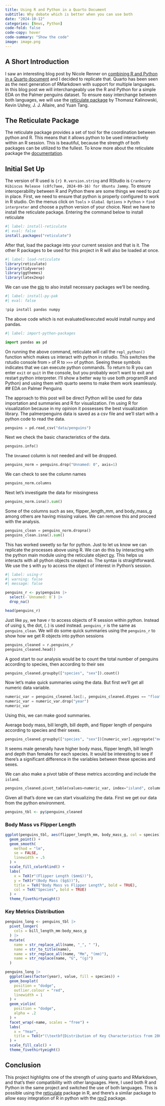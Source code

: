```yaml
---
title: Using R and Python in a Quarto Document
subtitle: Why debate which is better when you can use both
date: "2024-10-12"
categories: [News, Python]
code-fold: false
code-copy: hover
code-summary: "Show the code"
image: image.png
---
```


## A Short Introduction
I saw an interesting blog post by Nicole Renner on [combining R and Python in a Quarto document](https://nrennie.rbind.io/blog/combining-r-and-python-with-reticulate-and-quarto/) and I decided to replicate that. Quarto has been seen as the next generation of RMarkdown with support for multiple languages. In this blog post we will interchangeably use the R and Python for a simple EDA on the Palmer penguins dataset. To ensure easy interchange between both languages, we will use the [reticulate package](https://rstudio.github.io/reticulate/) by Thomasz Kalinowski, Kevin Ushey, J. J. Allaire, and Yuan Tang. 


## The Reticulate Package
The reticulate package provides a set of tool for the coordination between python and R. This means that it allows python to be used interactively within an R session. This is beautiful, because the strength of both packages can be utilized to the fullest. To know more about the reticulate package the [documentation](https://rstudio.github.io/reticulate/).


## Initial Set Up
The version of R used is `{r} R.version.string` and RStudio is `Cranberry Hibiscus Release (c8fc7aee, 2024-09-16) for Ubuntu Jammy`. To ensure interoperability between R and Python there are some things we need to put in place.  First, we need to ensure that python is properly configured to work in R studio. On the menus click on `Tools` > `Global Options` > `Python` > `find interpreter` and choose a python version of your choice. Next we have to install the reticulate package. Entering the command below to install reticulate
```r
#| label: install-reticulate
#| eval: false
install.packages("reticulate")
```

After that, load the package into your current session and that is it. The other R packages to be used for this project in R will also be loaded at once.
```r
#| label: load-reticulate
library(reticulate)
library(tidyverse)
library(ggthemes)
library(latex2exp)
```


We can use the [pip](https://pip.pypa.io/en/stable/installation/) to also install necessary packages we'll be needing.

```python
#| label: install-py-pak
#| eval: false

!pip install pandas numpy
```

The above code which is not evaluated/executed would install numpy and pandas.

```python
#| label: import-python-packages

import pandas as pd
```

On running the above command, reticulate will call the `repl_python()` function which makes us interact with python in rstudio. This switches the rstudio console from `>` of R to `>>>` of python. Seeing these symbols indicates that we can execute python commands. To return to R you can enter `exit` or `quit` in the console, but you probably won't want to exit and restart python interpreter. I'll show a better way to use both program(R and Python) and using them with quarto seems to make them work seamlessly.
## EDA on Palmer Penguins

The approach to this post will be direct Python will be used for data importation and summaries and R for visualization. I'm using R for visualization because in my opinion it possesses the best visualization library. The palmerpenguins data is saved as a csv file and we'll start with a python code to read the data.

```python
penguins = pd.read_csv("data/penguins")
```


Next we check the basic characteristics of the data.
```python
penguins.info()
```

The `Unnamed` column is not needed and will be dropped.

```python
penguins_norm = penguins.drop("Unnamed: 0", axis=1)
```

We can check to see the column names

```python
penguins_norm.columns
```

Next let's investigate the data for missingness
```python
penguins_norm.isna().sum()
```

Some of the columns such as sex, flipper_length_mm, and body_mass_g among others are having missing values. We can remove this and proceed with the analysis.

```python
penguins_clean = penguins_norm.dropna()
penguins_clean.isna().sum()
```

This has worked sweetly so far for python. Just to let us know we can replicate the processes above using R. We can do this by interacting with the python main module using the reticulate object [py](https://rstudio.github.io/reticulate/reference/py.html). This helps us interacts with all python objects created so. The syntax is straightforward. We use the `$` with `py` to access the object of interest in Python's session.
```r
#| label: using-r
#| warning: false
#| message: false

penguins_r <- py$penguins |> 
  select(-`Unnamed: 0`) |> 
  drop_na()

head(penguins_r)
```

Just like `py`, we have `r` to access objects of R session within python. Instead of using `$`, the dot, (`.`) is used instead. `penguins_r` is the same as `penguins_clean`. We will do some quick summaries using the `penguins_r` to show how we get R objects into python sessions

```python
penguins_cleaned = r.penguins_r
penguins_cleaned.head()
```

A good start to our analysis would be to count the total number of penguins according to species, then according to their sex

```python
penguins_cleaned.groupby(["species", "sex"]).count()
```


Now let's make quick summaries using the data. But first we'll get all numeric data variable.

```python
numeric_var = penguins_cleaned.loc[:, penguins_cleaned.dtypes == "float64"].columns
numeric_var = numeric_var.drop("year")
numeric_var
```
Using this, we can make good summaries. 

Average body mass, bill length, bill depth, and flipper length of penguins according to species and their sexes.
```python
penguins_cleaned.groupby(["species", "sex"])[numeric_var].aggregate("mean").round(1)
```
It seems male generally have higher body mass, flipper length, bill length and depth than females for each species. It would be interesting to see if there's a significant difference in the variables between these species and sexes.

We can also make a pivot table of these metrics according and include the `island`.
```python
penguins_cleaned.pivot_table(values=numeric_var, index="island", columns=["species", "sex"], aggfunc=["mean", "std"], fill_value=0).round(1).unstack()
```

Given all that's done we can start visualizing the data. First we get our data from the python environment.
```r
penguins_tbl <- py$penguins_cleaned
```

### Body Mass vs Flipper Length
```r
ggplot(penguins_tbl, aes(flipper_length_mm, body_mass_g, col = species)) +
  geom_point() +
  geom_smooth(
    method = "lm",
    se = FALSE,
    linewidth = .5
  ) +
  scale_fill_colorblind() +
  labs(
    x = TeX(r"(Flipper Length ($mm$))"),
    y = TeX(r"(Body Mass ($g$))"),
    title = TeX("Body Mass vs Flipper Length", bold = TRUE),
    col = TeX("Species", bold = TRUE)
  ) + 
  theme_fivethirtyeight()
```

### Key Metrics Distribution
```r
penguins_long <- penguins_tbl |> 
  pivot_longer(
    cols = bill_length_mm:body_mass_g
  ) |> 
  mutate(
    name = str_replace_all(name, "_", " "),
    name = str_to_title(name),
    name = str_replace_all(name, "Mm", "(mm)"),
    name = str_replace(name, "G", "(g)")
  )

penguins_long |> 
  ggplot(aes(factor(year), value, fill = species)) +
  geom_boxplot(
    position = "dodge",
    outlier.colour = "red",
    linewidth = 1
  ) +
  geom_violin(
    position = "dodge",
    alpha = .2
  ) +
  facet_wrap(~name, scales = "free") +
  labs(
    x = "Year",
    title = TeX(r"(\textbf{Distribution of Key Characteristics from 2007 to 2009})")
  ) +
  scale_fill_calc() +
  theme_fivethirtyeight() 
```

## Conclusion
This project highlights one of the strength of using quarto and RMarkdown, and that's their compatibility with other languages. Here, I used both R and Python in the same project and switched the use of both languages. This is possible using the [reticulate](https://rstudio.github.io/reticulate/index.html) package in R, and there's a similar package to allow easy integration of R in python with the [rpy2](https://pypi.org/project/rpy2/) package.